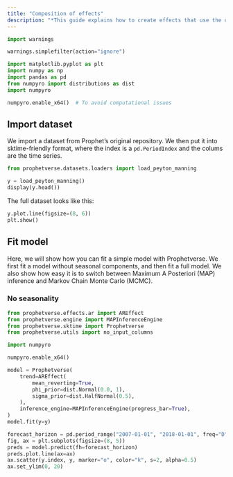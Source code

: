```yaml
---
title: "Composition of effects"
description: "*This guide explains how to create effects that use the output of other effects.*"
---
```



```python
import warnings

warnings.simplefilter(action="ignore")
```

```python
import matplotlib.pyplot as plt
import numpy as np
import pandas as pd
from numpyro import distributions as dist
import numpyro

numpyro.enable_x64()  # To avoid computational issues
```

## Import dataset

We import a dataset from Prophet's original repository. We then put it into sktime-friendly format, where the index is a `pd.PeriodIndex` and the colums are the time series.

```python
from prophetverse.datasets.loaders import load_peyton_manning

y = load_peyton_manning()
display(y.head())
```

The full dataset looks like this:

```python
y.plot.line(figsize=(8, 6))
plt.show()
```

## Fit model

Here, we will show how you can fit a simple model with Prophetverse. We first fit a model without seasonal components, and then fit a full model. We also show how easy it is to switch between Maximum A Posteriori (MAP) inference and Markov Chain Monte Carlo (MCMC).

### No seasonality

```python
from prophetverse.effects.ar import AREffect
from prophetverse.engine import MAPInferenceEngine
from prophetverse.sktime import Prophetverse
from prophetverse.utils import no_input_columns

import numpyro

numpyro.enable_x64()

model = Prophetverse(
    trend=AREffect(
        mean_reverting=True,
        phi_prior=dist.Normal(0.0, 1),
        sigma_prior=dist.HalfNormal(0.5),
    ),
    inference_engine=MAPInferenceEngine(progress_bar=True),
)
model.fit(y=y)
```

```python
forecast_horizon = pd.period_range("2007-01-01", "2018-01-01", freq="D")
fig, ax = plt.subplots(figsize=(8, 5))
preds = model.predict(fh=forecast_horizon)
preds.plot.line(ax=ax)
ax.scatter(y.index, y, marker="o", color="k", s=2, alpha=0.5)
ax.set_ylim(0, 20)
```
